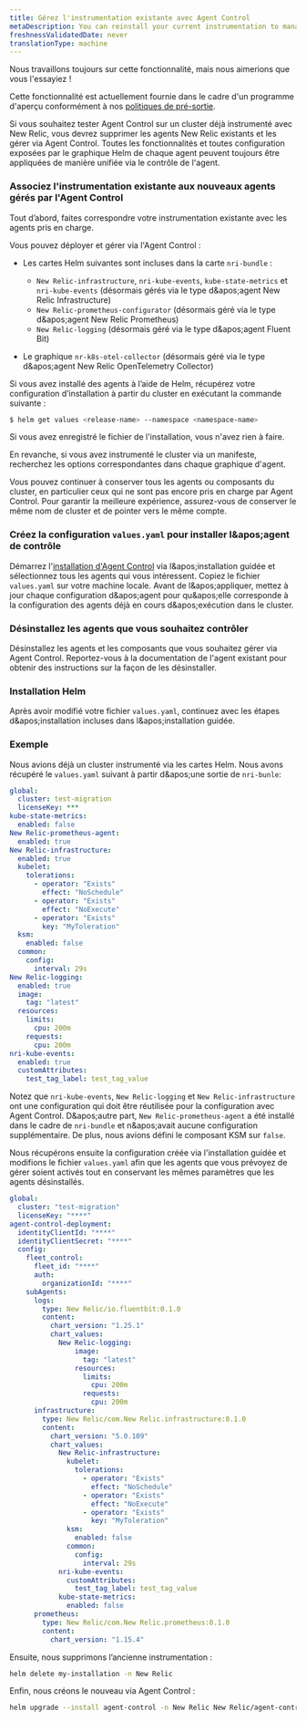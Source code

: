 ```yaml
---
title: Gérez l'instrumentation existante avec Agent Control
metaDescription: You can reinstall your current instrumentation to manage it through Agent Control
freshnessValidatedDate: never
translationType: machine
---
```


<Callout title="Aperçu">
  Nous travaillons toujours sur cette fonctionnalité, mais nous aimerions que vous l&apos;essayiez !

  Cette fonctionnalité est actuellement fournie dans le cadre d&apos;un programme d&apos;aperçu conformément à nos [politiques de pré-sortie](/docs/licenses/license-information/referenced-policies/new-relic-pre-release-policy).
</Callout>

Si vous souhaitez tester Agent Control sur un cluster déjà instrumenté avec New Relic, vous devrez supprimer les agents New Relic existants et les gérer via Agent Control. Toutes les fonctionnalités et toutes configuration exposées par le graphique Helm de chaque agent peuvent toujours être appliquées de manière unifiée via le contrôle de l&apos;agent.

### Associez l&apos;instrumentation existante aux nouveaux agents gérés par l&apos;Agent Control

Tout d’abord, faites correspondre votre instrumentation existante avec les agents pris en charge.

Vous pouvez déployer et gérer via l&apos;Agent Control :

* Les cartes Helm suivantes sont incluses dans la carte `nri-bundle` :

  * `New Relic-infrastructure`, `nri-kube-events`, `kube-state-metrics` et `nri-kube-events` (désormais gérés via le type d&amp;apos;agent New Relic Infrastructure)
  * `New Relic-prometheus-configurator` (désormais géré via le type d&amp;apos;agent New Relic Prometheus)
  * `New Relic-logging` (désormais géré via le type d&amp;apos;agent Fluent Bit)

* Le graphique `nr-k8s-otel-collector` (désormais géré via le type d&amp;apos;agent New Relic OpenTelemetry Collector)

Si vous avez installé des agents à l’aide de Helm, récupérez votre configuration d’installation à partir du cluster en exécutant la commande suivante :

```sh
$ helm get values <release-name> --namespace <namespace-name>
```

Si vous avez enregistré le fichier de l&apos;installation, vous n&apos;avez rien à faire.

En revanche, si vous avez instrumenté le cluster via un manifeste, recherchez les options correspondantes dans chaque graphique d&apos;agent.

<Callout title="CONSEIL">
  Vous pouvez continuer à conserver tous les agents ou composants du cluster, en particulier ceux qui ne sont pas encore pris en charge par Agent Control. Pour garantir la meilleure expérience, assurez-vous de conserver le même nom de cluster et de pointer vers le même compte.
</Callout>

### Créez la configuration `values.yaml` pour installer l&amp;apos;agent de contrôle

Démarrez l&apos;[installation d&apos;Agent Control](/docs/new-relic-control/agent-control/setup/) via l&amp;apos;installation guidée et sélectionnez tous les agents qui vous intéressent. Copiez le fichier `values.yaml` sur votre machine locale. Avant de l&amp;apos;appliquer, mettez à jour chaque configuration d&amp;apos;agent pour qu&amp;apos;elle corresponde à la configuration des agents déjà en cours d&amp;apos;exécution dans le cluster.

### Désinstallez les agents que vous souhaitez contrôler

Désinstallez les agents et les composants que vous souhaitez gérer via Agent Control. Reportez-vous à la documentation de l&apos;agent existant pour obtenir des instructions sur la façon de les désinstaller.

### Installation Helm

Après avoir modifié votre fichier `values.yaml`, continuez avec les étapes d&amp;apos;installation incluses dans l&amp;apos;installation guidée.

### Exemple

Nous avions déjà un cluster instrumenté via les cartes Helm. Nous avons récupéré le `values.yaml` suivant à partir d&amp;apos;une sortie de `nri-bunle`:

```yaml
global:
  cluster: test-migration
  licenseKey: ***
kube-state-metrics:
  enabled: false
New Relic-prometheus-agent:
  enabled: true
New Relic-infrastructure:
  enabled: true
  kubelet:
    tolerations:
      - operator: "Exists"
        effect: "NoSchedule"
      - operator: "Exists"
        effect: "NoExecute"
      - operator: "Exists"
        key: "MyToleration"
  ksm:
    enabled: false
  common:
    config:
      interval: 29s
New Relic-logging:
  enabled: true
  image:
    tag: "latest"
  resources:
    limits:
      cpu: 200m
    requests:
      cpu: 200m
nri-kube-events:
  enabled: true
  customAttributes: 
    test_tag_label: test_tag_value
```

Notez que `nri-kube-events`, `New Relic-logging` et `New Relic-infrastructure` ont une configuration qui doit être réutilisée pour la configuration avec Agent Control. D&amp;apos;autre part, `New Relic-prometheus-agent` a été installé dans le cadre de `nri-bundle` et n&amp;apos;avait aucune configuration supplémentaire. De plus, nous avions défini le composant KSM sur `false`.

Nous récupérons ensuite la configuration créée via l&apos;installation guidée et modifions le fichier `values.yaml` afin que les agents que vous prévoyez de gérer soient activés tout en conservant les mêmes paramètres que les agents désinstallés.

```yaml
global:
  cluster: "test-migration"
  licenseKey: "****"
agent-control-deployment:
  identityClientId: "****"
  identityClientSecret: "****"
  config:
    fleet_control:
      fleet_id: "****"
      auth:
        organizationId: "****"
    subAgents:
      logs:
        type: New Relic/io.fluentbit:0.1.0
        content:
          chart_version: "1.25.1"
          chart_values:
            New Relic-logging:
                image:
                  tag: "latest"
                resources:
                  limits:
                    cpu: 200m
                  requests:
                    cpu: 200m
      infrastructure:
        type: New Relic/com.New Relic.infrastructure:0.1.0
        content:
          chart_version: "5.0.109"
          chart_values:
            New Relic-infrastructure:
              kubelet:
                tolerations:
                  - operator: "Exists"
                    effect: "NoSchedule"
                  - operator: "Exists"
                    effect: "NoExecute"
                  - operator: "Exists"
                    key: "MyToleration"
              ksm:
                enabled: false
              common:
                config:
                  interval: 29s
            nri-kube-events:
              customAttributes: 
                test_tag_label: test_tag_value
            kube-state-metrics:
              enabled: false
      prometheus:
        type: New Relic/com.New Relic.prometheus:0.1.0
        content:
          chart_version: "1.15.4"
```

Ensuite, nous supprimons l’ancienne instrumentation :

```sh
helm delete my-installation -n New Relic
```

Enfin, nous créons le nouveau via Agent Control :

```sh
helm upgrade --install agent-control -n New Relic New Relic/agent-control --create-namespace --values my_migrated_values.yaml
```
